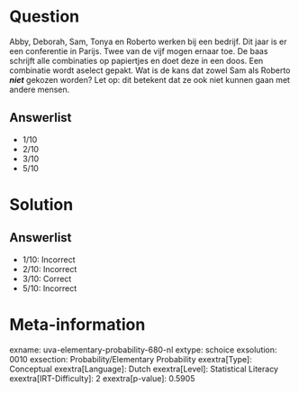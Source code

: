 Question
========

Abby, Deborah, Sam, Tonya en Roberto werken bij een bedrijf. Dit jaar is
er een conferentie in Parijs. Twee van de vijf mogen ernaar toe. De baas
schrijft alle combinaties op papiertjes en doet deze in een doos. Een
combinatie wordt aselect gepakt. Wat is de kans dat zowel Sam als
Roberto ***niet*** gekozen worden? Let op: dit betekent dat ze ook niet
kunnen gaan met andere mensen.

Answerlist
----------

* 1/10
* 2/10
* 3/10
* 5/10

Solution
========

Answerlist
----------

* 1/10: Incorrect
* 2/10: Incorrect
* 3/10: Correct
* 5/10: Incorrect

Meta-information
================
exname: uva-elementary-probability-680-nl
extype: schoice
exsolution: 0010
exsection: Probability/Elementary Probability
exextra[Type]: Conceptual
exextra[Language]: Dutch
exextra[Level]: Statistical Literacy
exextra[IRT-Difficulty]: 2
exextra[p-value]: 0.5905
